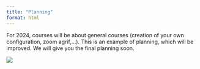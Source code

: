 ```yaml
---
title: "Planning"
format: html
---
```


For 2024, courses will be about general courses (creation of your own configuration, zoom agrif,...). This is an example of planning, which will be improved. We will give you the final planning soon. 

![](images/planning_2024.png)